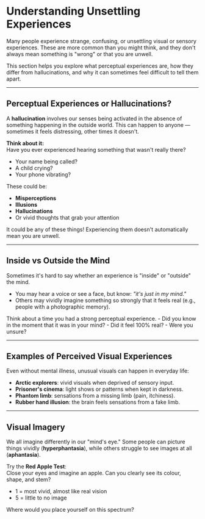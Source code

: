 # Understanding Unsettling Experiences

Many people experience strange, confusing, or unsettling visual or sensory experiences. These are more common than you might think, and they don't always mean something is "wrong" or that you are unwell.

This section helps you explore what perceptual experiences are, how they differ from hallucinations, and why it can sometimes feel difficult to tell them apart.

---

## Perceptual Experiences or Hallucinations?

A **hallucination** involves our senses being activated in the absence of something happening in the outside world. This can happen to anyone — sometimes it feels distressing, other times it doesn't.

**Think about it:**  
Have you ever experienced hearing something that wasn't really there?  
- Your name being called?  
- A child crying?  
- Your phone vibrating?  

These could be:  
- **Misperceptions**  
- **Illusions**  
- **Hallucinations**  
- Or vivid thoughts that grab your attention  

<Callout type="normalise">
It could be any of these things! Experiencing them doesn't automatically mean you are unwell.
</Callout>

---

## Inside vs Outside the Mind

Sometimes it's hard to say whether an experience is "inside" or "outside" the mind.  

- You may hear a voice or see a face, but know: *"it's just in my mind."*  
- Others may vividly imagine something so strongly that it feels real (e.g., people with a photographic memory).  

<Accordion title="Reflection">
Think about a time you had a strong perceptual experience.  
- Did you know in the moment that it was in your mind?  
- Did it feel 100% real?  
- Were you unsure?  
</Accordion>

---

## Examples of Perceived Visual Experiences

Even without mental illness, unusual visuals can happen in everyday life:

- **Arctic explorers**: vivid visuals when deprived of sensory input.  
- **Prisoner's cinema**: light shows or patterns when kept in darkness.  
- **Phantom limb**: sensations from a missing limb (pain, itchiness).  
- **Rubber hand illusion**: the brain feels sensations from a fake limb.  

<VideoPlayer src="https://www.youtube.com/watch?v=DphlhmtGRqI" captions="" />  
<VideoPlayer src="https://www.youtube.com/watch?v=ASM12lpDDy0" captions="" />

---

## Visual Imagery

We all imagine differently in our "mind's eye." Some people can picture things vividly (**hyperphantasia**), while others struggle to see images at all (**aphantasia**).

Try the **Red Apple Test**:  
Close your eyes and imagine an apple. Can you clearly see its colour, shape, and stem?  
- 1 = most vivid, almost like real vision  
- 5 = little to no image  

<Accordion title="Reflection">
Where would you place yourself on this spectrum?  
</Accordion>